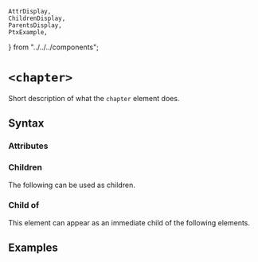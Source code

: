     AttrDisplay,
    ChildrenDisplay,
    ParentsDisplay,
    PtxExample,
} from "../../../components";

# `<chapter>`

Short description of what the `chapter` element does.

## Syntax

### Attributes

<AttrDisplay name="chapter" />

### Children

The following can be used as children.

<ChildrenDisplay name="chapter" />

### Child of

This element can appear as an immediate child of the following elements.

<ParentsDisplay name="chapter" />

## Examples

    